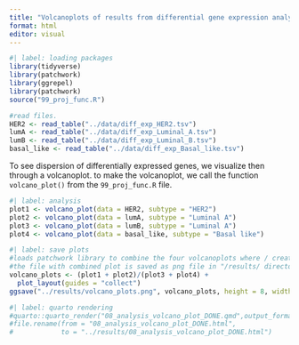 ```yaml
---
title: "Volcanoplots of results from differential gene expression analysis"
format: html
editor: visual
---
```


```r
#| label: loading packages
library(tidyverse)
library(patchwork)
library(ggrepel)
library(patchwork)
source("99_proj_func.R")

#read files.
HER2 <- read_table("../data/diff_exp_HER2.tsv")
lumA <- read_table("../data/diff_exp_Luminal_A.tsv")
lumB <- read_table("../data/diff_exp_Luminal_B.tsv")
basal_like <- read_table("../data/diff_exp_Basal_like.tsv")
```

To see dispersion of differentially expressed genes, we visualize then through a volcanoplot. to make the volcanoplot, we call the function `volcano_plot()` from the `99_proj_func.R` file.

```r
#| label: analysis
plot1 <- volcano_plot(data = HER2, subtype = "HER2")
plot2 <- volcano_plot(data = lumA, subtype = "Luminal A")
plot3 <- volcano_plot(data = lumB, subtype = "Luminal A")
plot4 <- volcano_plot(data = basal_like, subtype = "Basal like")
```

```r
#| label: save plots
#loads patchwork library to combine the four volcanoplots where / creates to row #and two columns, and collect ensures that legends are shared.
#the file with combined plot is saved as png file in "/results/ directory with specified dimentions.
volcano_plots <- (plot1 + plot2)/(plot3 + plot4) +
  plot_layout(guides = "collect")
ggsave("../results/volcano_plots.png", volcano_plots, height = 8, width = 16, dpi = 300)

```

```r
#| label: quarto rendering
#quarto::quarto_render("08_analysis_volcano_plot_DONE.qmd",output_format = "html",execute = T)
#file.rename(from = "08_analysis_volcano_plot_DONE.html",
#            to = "../results/08_analysis_volcano_plot_DONE.html")
```
